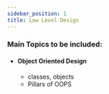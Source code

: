 ```yaml
---
sidebar_position: 1
title: Low Level Design
---
```


### Main Topics to be included: 

- #### Object Oriented Design
    - classes, objects
    - Pillars of OOPS